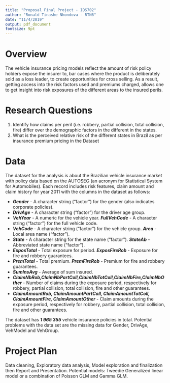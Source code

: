 ```yaml
---
title: "Proposal Final Project - IDS702"
author: "Ronald Tinashe Nhondova - RTN6"
date: "11/4/2019"
output: pdf_document
fontsize: 9pt
---
```


# Overview
The vehicle insurance pricing models reflect the amount of risk policy holders expose the insurer to, bar cases where the product is deliberately sold as a loss leader, to create opportunities for cross selling. As a result, getting access into the risk factors used and premiums charged, allows one to get insight into risk exposures of the different areas to the insured perils. 

# Research Questions

1. Identify how claims per peril (i.e. robbery, partial collision, total collision, fire)  differ over the demographic factors in the different in the states.
2. What is the perceived relative risk of the different states in Brazil as per insurance premium pricing in the Dataset

# Data
The dataset for the analysis is about the Brazilian vehicle insurance market with policy data based on the AUTOSEG (an acronym for Statistical System for Automobiles). Each record includes risk features, claim amount and claim history for year 2011 with the columns in the dataset as follows:

* ***Gender*** - A character string ("factor") for the gender (also indicates corporate policies).
* ***DrivAge*** - A character string ("factor") for the driver age group.
* ***VehYear*** - A numeric for the vehicle year. ***FullVehCode*** - A character string ("factor") for the full vehicle code.
* ***VehCode*** - A character string ("factor") for the vehicle group. ***Area*** - Local area name ("factor").
* ***State*** - A character string for the state name ("factor"). ***StateAb*** - Abbreviated state name ("factor"). 
* ***ExposTotal*** - Total exposure for period. ***ExposFireRob*** - Exposure for fire and robbery guarantees. 
* ***PremTotal*** - Total premium. ***PremFireRob*** - Premium for fire and robbery guarantees.
* ***SumInsAvg*** - Average of sum insured.
* ***ClaimNbRob,ClaimNbPartColl,ClaimNbTotColl,ClaimNbFire,ClaimNbOther*** - Number of claims during the exposure period, respectively for robbery, partial collision, total collision, fire and other guarantees.
* ***ClaimAmountRob, ClaimAmountPartColl, ClaimAmountTotColl, ClaimAmountFire, ClaimAmountOther*** - Claim amounts during the exposure period, respectively for robbery, partial collision, total collision, fire and other guarantees.

The dataset has ***1 965 355*** vehicle insurance policies in total. Potential problems with the data set are the missing data for Gender, DrivAge, VehModel and VehGroup. 

# Project Plan
Data cleaning, Exploratory data analysis, Model exploration and finalization then Report and Presentation. Potential models: Tweedie Generalized linear model or a combination of Poisson GLM and Gamma GLM.